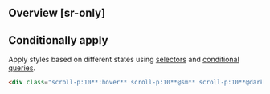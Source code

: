 ## Overview [sr-only]
<Overview/>

## Conditionally apply
Apply styles based on different states using [selectors](/docs/state-selectors) and [conditional queries](/docs/conditional-queries).
```html
<div class="scroll-p:10**:hover** scroll-p:10**@sm** scroll-p:10**@dark** scroll-p:10**@print**">…</div>
```

